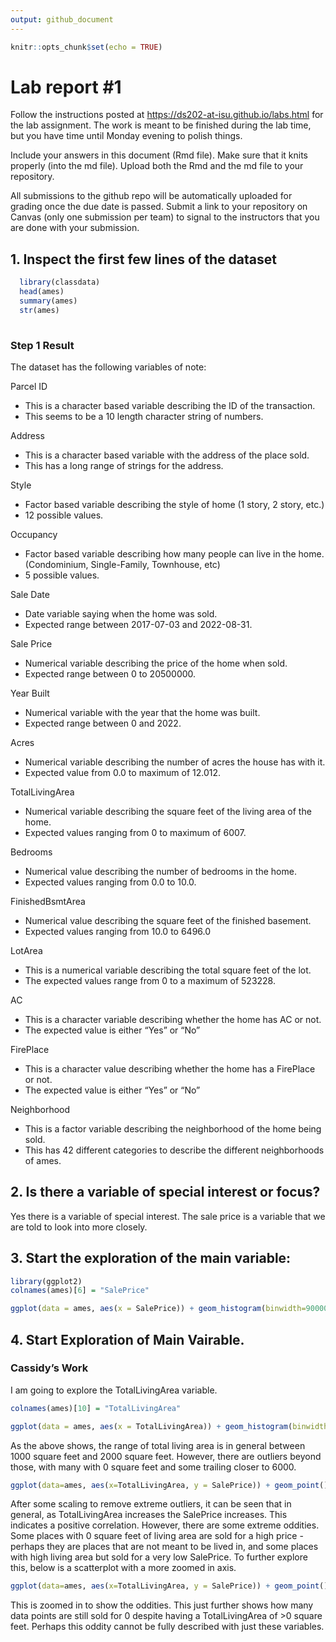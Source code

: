 ```yaml
---
output: github_document
---
```


<!-- README.md is generated from README.Rmd. Please edit the README.Rmd file -->

```r
knitr::opts_chunk$set(echo = TRUE)
```

# Lab report #1

Follow the instructions posted at <https://ds202-at-isu.github.io/labs.html> for the lab assignment. The work is meant to be finished during the lab time, but you have time until Monday evening to polish things.

Include your answers in this document (Rmd file). Make sure that it knits properly (into the md file). Upload both the Rmd and the md file to your repository.

All submissions to the github repo will be automatically uploaded for grading once the due date is passed. Submit a link to your repository on Canvas (only one submission per team) to signal to the instructors that you are done with your submission.

## 1. Inspect the first few lines of the dataset

```r
  
  library(classdata)
  head(ames)
  summary(ames)
  str(ames)
  
```

### Step 1 Result

The dataset has the following variables of note: 

Parcel ID

- This is a character based variable describing the ID of the transaction.
- This seems to be a 10 length character string of numbers.

Address

- This is a character based variable with the address of the place sold.
- This has a long range of strings for the address.

Style 

- Factor based variable describing the style of home (1 story, 2 story, etc.)
- 12 possible values.

Occupancy 

- Factor based variable describing how many people can live in the home. (Condominium, Single-Family, Townhouse, etc)
- 5 possible values.

Sale Date 

- Date variable saying when the home was sold. 
- Expected range between 2017-07-03 and 2022-08-31.

Sale Price 

- Numerical variable describing the price of the home when sold. 
- Expected range between 0 to 20500000. 

Year Built 

- Numerical variable with the year that the home was built. 
- Expected range between 0 and 2022. 

Acres 

- Numerical variable describing the number of acres the house has with it. 
- Expected value from 0.0 to maximum of 12.012. 

TotalLivingArea

- Numerical variable describing the square feet of the living area of the home. 
- Expected values ranging from 0 to maximum of 6007. 

Bedrooms

- Numerical value describing the number of bedrooms in the home. 
- Expected values ranging from 0.0 to 10.0.

FinishedBsmtArea 

- Numerical value describing the square feet of the finished basement.
- Expected values ranging from 10.0 to 6496.0

LotArea

- This is a numerical variable describing the total square feet of the lot.
- The expected values range from 0 to a maximum of 523228.

AC

- This is a character variable describing whether the home has AC or not.
- The expected value is either "Yes" or "No"

FirePlace

- This is a character value describing whether the home has a FirePlace or not. 
- The expected value is either "Yes" or "No"

Neighborhood

- This is a factor variable describing the neighborhood of the home being sold.
- This has 42 different categories to describe the different neighborhoods of ames.

## 2.  Is there a variable of special interest or focus?
Yes there is a variable of special interest. The sale price is a variable that we are told to look into more closely.

## 3. Start the exploration of the main variable:
```r
library(ggplot2)
colnames(ames)[6] = "SalePrice"

ggplot(data = ames, aes(x = SalePrice)) + geom_histogram(binwidth=900000)


```

## 4. Start Exploration of Main Vairable.

### Cassidy's Work
I am going to explore the TotalLivingArea variable.

```r

colnames(ames)[10] = "TotalLivingArea"

ggplot(data = ames, aes(x = TotalLivingArea)) + geom_histogram(binwidth=100)
```
As the above shows, the range of total living area is in general between 1000 square feet and 2000 square feet. However, there are outliers beyond those, with many with 0 square feet and some trailing closer to 6000. 




```r
ggplot(data=ames, aes(x=TotalLivingArea, y = SalePrice)) + geom_point() + ylim(0, 1.0e+06)
```

After some scaling to remove extreme outliers, it can be seen that in general, as TotalLivingArea increases the SalePrice increases. This indicates a positive correlation. However, there are some extreme oddities. Some places with 0 square feet of living area are sold for a  high price - perhaps they are places that are not meant to be lived in, and some places with high living area but sold for a very low SalePrice. To further explore this, below is a scatterplot with a more zoomed in axis.

```r

ggplot(data=ames, aes(x=TotalLivingArea, y = SalePrice)) + geom_point() + ylim(0, 1.0e+05)

```

This is zoomed in to show the oddities. This just further shows how many data points are still sold for 0 despite having a TotalLivingArea of >0 square feet. Perhaps this oddity cannot be fully described with just these variables.
